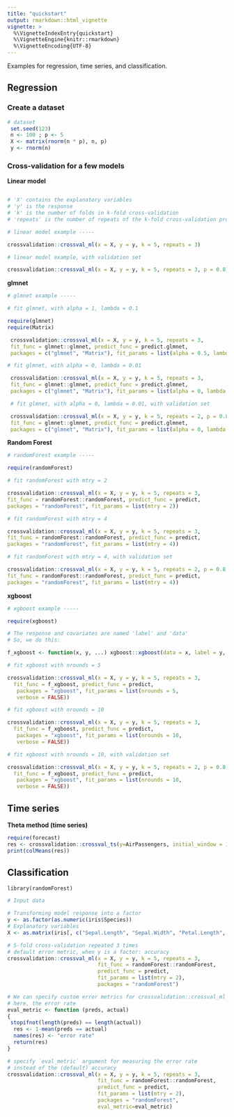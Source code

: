 ```yaml
---
title: "quickstart"
output: rmarkdown::html_vignette
vignette: >
  %\VignetteIndexEntry{quickstart}
  %\VignetteEngine{knitr::rmarkdown}
  %\VignetteEncoding{UTF-8}
---
```


Examples for regression, time series, and classification.

## Regression

### Create a dataset

```R
# dataset
 set.seed(123)
 n <- 100 ; p <- 5
 X <- matrix(rnorm(n * p), n, p)
 y <- rnorm(n)
```

### Cross-validation for a few models

__Linear model__ 

```R

# 'X' contains the explanatory variables
# 'y' is the response
# 'k' is the number of folds in k-fold cross-validation
# 'repeats' is the number of repeats of the k-fold cross-validation procedure

# linear model example -----

crossvalidation::crossval_ml(x = X, y = y, k = 5, repeats = 3)

# linear model example, with validation set

crossvalidation::crossval_ml(x = X, y = y, k = 5, repeats = 3, p = 0.8)
```

__glmnet__

```R
# glmnet example -----

# fit glmnet, with alpha = 1, lambda = 0.1

require(glmnet)
require(Matrix)

 crossvalidation::crossval_ml(x = X, y = y, k = 5, repeats = 3,
 fit_func = glmnet::glmnet, predict_func = predict.glmnet,
 packages = c("glmnet", "Matrix"), fit_params = list(alpha = 0.5, lambda = 0.1))

# fit glmnet, with alpha = 0, lambda = 0.01

 crossvalidation::crossval_ml(x = X, y = y, k = 5, repeats = 3,
 fit_func = glmnet::glmnet, predict_func = predict.glmnet,
 packages = c("glmnet", "Matrix"), fit_params = list(alpha = 0, lambda = 0.01))

 # fit glmnet, with alpha = 0, lambda = 0.01, with validation set

 crossvalidation::crossval_ml(x = X, y = y, k = 5, repeats = 2, p = 0.8,
 fit_func = glmnet::glmnet, predict_func = predict.glmnet,
 packages = c("glmnet", "Matrix"), fit_params = list(alpha = 0, lambda = 0.01))
```

__Random Forest__

```R
# randomForest example -----

require(randomForest)

# fit randomForest with mtry = 2

crossvalidation::crossval_ml(x = X, y = y, k = 5, repeats = 3,
fit_func = randomForest::randomForest, predict_func = predict,
packages = "randomForest", fit_params = list(mtry = 2))

# fit randomForest with mtry = 4

crossvalidation::crossval_ml(x = X, y = y, k = 5, repeats = 3,
fit_func = randomForest::randomForest, predict_func = predict,
packages = "randomForest", fit_params = list(mtry = 4))

# fit randomForest with mtry = 4, with validation set

crossvalidation::crossval_ml(x = X, y = y, k = 5, repeats = 2, p = 0.8,
fit_func = randomForest::randomForest, predict_func = predict,
packages = "randomForest", fit_params = list(mtry = 4))
```

__xgboost__

```R
# xgboost example -----

require(xgboost)

# The response and covariates are named 'label' and 'data'
# So, we do this:

f_xgboost <- function(x, y, ...) xgboost::xgboost(data = x, label = y, ...)

# fit xgboost with nrounds = 5

crossvalidation::crossval_ml(x = X, y = y, k = 5, repeats = 3,
  fit_func = f_xgboost, predict_func = predict,
   packages = "xgboost", fit_params = list(nrounds = 5,
   verbose = FALSE))

# fit xgboost with nrounds = 10

crossvalidation::crossval_ml(x = X, y = y, k = 5, repeats = 3,
  fit_func = f_xgboost, predict_func = predict,
   packages = "xgboost", fit_params = list(nrounds = 10,
   verbose = FALSE))

# fit xgboost with nrounds = 10, with validation set

crossvalidation::crossval_ml(x = X, y = y, k = 5, repeats = 2, p = 0.8,
  fit_func = f_xgboost, predict_func = predict,
   packages = "xgboost", fit_params = list(nrounds = 10,
   verbose = FALSE))
```

## Time series

__Theta method (time series)__

```R
require(forecast)
res <- crossvalidation::crossval_ts(y=AirPassengers, initial_window = 10, fcast_func = thetaf)
print(colMeans(res))
```

## Classification

```
library(randomForest)
```

```R
# Input data 

# Transforming model response into a factor
y <- as.factor(as.numeric(iris$Species))
# Explanatory variables 
X <- as.matrix(iris[, c("Sepal.Length", "Sepal.Width", "Petal.Length", "Petal.Width")])
```


```R
# 5-fold cross-validation repeated 3 times
# default error metric, when y is a factor: accuracy
crossvalidation::crossval_ml(x = X, y = y, k = 5, repeats = 3,
                             fit_func = randomForest::randomForest, 
                             predict_func = predict,
                             fit_params = list(mtry = 2),
                             packages = "randomForest")

```

```R
# We can specify custom error metrics for crossvalidation::crossval_ml
# here, the error rate 
eval_metric <- function (preds, actual)
{
 stopifnot(length(preds) == length(actual))
  res <- 1-mean(preds == actual)
  names(res) <- "error rate"
  return(res)
}

# specify `eval_metric` argument for measuring the error rate
# instead of the (default) accuracy 
crossvalidation::crossval_ml(x = X, y = y, k = 5, repeats = 3,
                             fit_func = randomForest::randomForest, 
                             predict_func = predict,
                             fit_params = list(mtry = 2),
                             packages = "randomForest", 
                             eval_metric=eval_metric)
```

